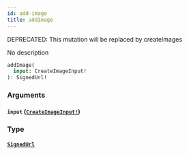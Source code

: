 ```yaml
---
id: add-image
title: addImage
---
```


<span class="badge badge--warning">DEPRECATED: This mutation will be replaced by createImages</span>

No description

```graphql
addImage(
  input: CreateImageInput!
): SignedUrl!

```

### Arguments

#### `input` ([`CreateImageInput!`](/docs/graphql/inputs/create-image-input))

### Type

#### [`SignedUrl`](/docs/graphql/objects/signed-url)
